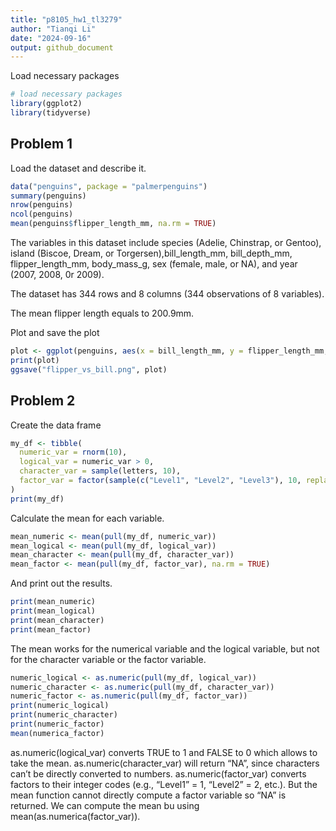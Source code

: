 ```yaml
---
title: "p8105_hw1_tl3279"
author: "Tianqi Li"
date: "2024-09-16"
output: github_document
---
```


Load necessary packages
```r
# load necessary packages
library(ggplot2)
library(tidyverse)
```

## Problem 1

Load the dataset and describe it.

```r
data("penguins", package = "palmerpenguins")
summary(penguins)
nrow(penguins)
ncol(penguins)
mean(penguins$flipper_length_mm, na.rm = TRUE)
```
The variables in this dataset include species (Adelie, Chinstrap, or Gentoo), island (Biscoe, Dream, or Torgersen),bill_length_mm, bill_depth_mm, flipper_length_mm, body_mass_g, sex (female, male, or NA), and year (2007, 2008, 0r 2009).

The dataset has 344 rows and 8 columns (344 observations of 8 variables).

The mean flipper length equals to 200.9mm.

Plot and save the plot
```r
plot <- ggplot(penguins, aes(x = bill_length_mm, y = flipper_length_mm, color = species)) + geom_point()
print(plot)
ggsave("flipper_vs_bill.png", plot)
```

## Problem 2
Create the data frame
```r
my_df <- tibble(
  numeric_var = rnorm(10),
  logical_var = numeric_var > 0,
  character_var = sample(letters, 10),
  factor_var = factor(sample(c("Level1", "Level2", "Level3"), 10, replace = TRUE))
)
print(my_df)
```

Calculate the mean for each variable.
```r
mean_numeric <- mean(pull(my_df, numeric_var))
mean_logical <- mean(pull(my_df, logical_var))
mean_character <- mean(pull(my_df, character_var))
mean_factor <- mean(pull(my_df, factor_var), na.rm = TRUE)
```

And print out the results.

```r
print(mean_numeric)
print(mean_logical)
print(mean_character)
print(mean_factor)
```

The mean works for the numerical variable and the logical variable, but not for the character variable or the factor variable.

```r
numeric_logical <- as.numeric(pull(my_df, logical_var))
numeric_character <- as.numeric(pull(my_df, character_var))
numeric_factor <- as.numeric(pull(my_df, factor_var))
print(numeric_logical)
print(numeric_character)
print(numeric_factor)
mean(numerica_factor)
```
as.numeric(logical_var) converts TRUE to 1 and FALSE to 0 which allows to take the mean.
as.numeric(character_var) will return "NA", since characters can't be directly converted to numbers.
as.numeric(factor_var) converts factors to their integer codes (e.g., "Level1" = 1, "Level2" = 2, etc.). But the mean function cannot directly compute a factor variable so "NA" is returned. We can compute the mean bu using mean(as.numerica(factor_var)).

